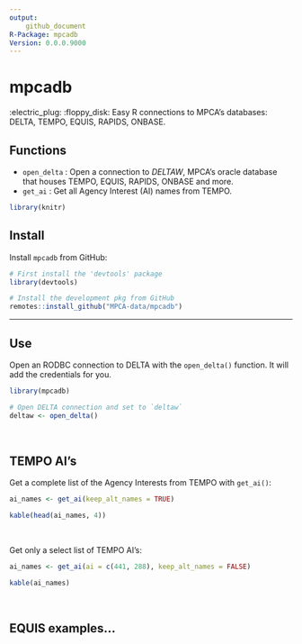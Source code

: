 ```yaml
---
output:
    github_document
R-Package: mpcadb
Version: 0.0.0.9000
---
```


# mpcadb

:electric_plug: :floppy_disk: Easy R connections to MPCA's databases: DELTA, TEMPO, EQUIS, RAPIDS, ONBASE.


## Functions

* `open_delta` : Open a connection to _DELTAW_, MPCA's oracle database that houses TEMPO, EQUIS, RAPIDS, ONBASE and more.
* `get_ai` : Get all Agency Interest (AI) names from TEMPO.

```r
library(knitr)
```

## Install

Install `mpcadb` from GitHub:

```r
# First install the 'devtools' package
library(devtools)

# Install the development pkg from GitHub
remotes::install_github("MPCA-data/mpcadb")
```
-----


## Use

Open an RODBC connection to DELTA with the `open_delta()` function. It will add the credentials for you.

```r
library(mpcadb)

# Open DELTA connection and set to `deltaw`
deltaw <- open_delta()

```

<br>


## TEMPO AI's

Get a complete list of the Agency Interests from TEMPO with `get_ai()`:

```r
ai_names <- get_ai(keep_alt_names = TRUE)

kable(head(ai_names, 4))
```


<br>


Get only a select list of TEMPO AI's:
```r
ai_names <- get_ai(ai = c(441, 288), keep_alt_names = FALSE)

kable(ai_names)
```


<br>

## EQUIS examples...

<br>
